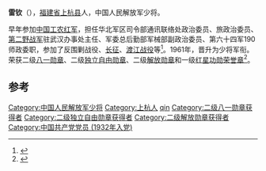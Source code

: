 '''雷钦'''（{{bd|1914年||2014年|11月17日|catIdx=Lei}}），[[福建省|福建省]][[上杭县|上杭县]]人，中国人民解放军少将。

早年参加[[中国工农红军|中国工农红军]]，担任华北军区司令部通讯联络处政治委员、旅政治委员、[[第二野战军|第二野战军]]驻武汉办事处主任、军委总后勤部军械部副政治委员、第六十四军190师政委职，参加了反围剿战役、[[长征|长征]]、[[渡江战役|渡江战役]]等<ref>{{cite news|title=雷 钦|url=http://www.longyan.gov.cn/hstd/jjp/200708/t20070817_1969.htm|accessdate=2015-01-17|newspaper=龙岩网|archive-url=https://web.archive.org/web/20150117234802/http://www.longyan.gov.cn/hstd/jjp/200708/t20070817_1969.htm|archive-date=2015-01-17|dead-url=yes}}</ref>。1961年，晋升为少将军衔。荣获二级[[八一勋章_(1955年)|八一勋章]]、二级[[独立自由勋章|独立自由勋章]]、二级[[解放勋章|解放勋章]]和一级[[红星功勋荣誉章|红星功勋荣誉章]]<ref>{{cite news|title=雷钦同志逝世|url=http://cpc.people.com.cn/n/2015/0117/c87393-26402358.html|accessdate=2015-01-17|newspaper=解放军报|archive-date=2015-01-17|archive-url=https://web.archive.org/web/20150117154846/http://cpc.people.com.cn/n/2015/0117/c87393-26402358.html|dead-url=no}}</ref>。

==参考==
{{reflist}}
{{中国军事人物小作品}}
{{DEFAULTSORT:lei qin}}
[[Category:中国人民解放军少将|Category:中国人民解放军少将]]
[[Category:上杭人|Category:上杭人]]
[[Category:雷姓|qin]]
[[Category:二级八一勋章获得者|Category:二级八一勋章获得者]]
[[Category:二级独立自由勋章获得者|Category:二级独立自由勋章获得者]]
[[Category:二级解放勋章获得者|Category:二级解放勋章获得者]]
[[Category:中国共产党党员_(1932年入党)|Category:中国共产党党员 (1932年入党)]]